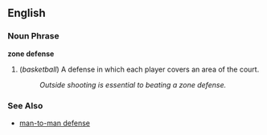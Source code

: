 ==English==

===Noun Phrase===
'''zone defense'''

# (''basketball'') A defense in which each player covers an area of the court.
#: ''Outside shooting is essential to beating a zone defense.''

===See Also===
*[[man-to-man defense]]